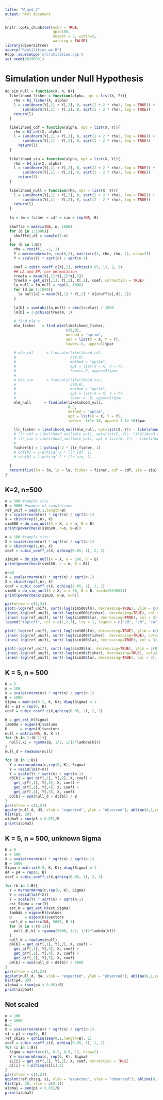 ```yaml
---
title: "W_and_V"
output: html_document
---
```


```r
knitr::opts_chunk$set(echo = TRUE,
                      dpi=100,
                      height = 3, width=3,
                      warning = FALSE)
library(diversitree)
source("R/utilities_wv.R")
Rcpp::sourceCpp('src/utilities.cpp')
set.seed(20190531)
```

# Simulation under Null Hypothesis
```r
do_sim_null = function(X, n, B){
  likelihood_fisher = function(alpha, opt = list(X, Y)){
    rho = h1_fisher(X, alpha)
    l = sum(dnorm(Y[,1] + Y[,2], 0, sqrt(2 + 2 * rho), log = TRUE)) +
        sum(dnorm(Y[,1] - Y[,2], 0, sqrt(2 - 2 * rho), log = TRUE))
    return(l)
  }

  likelihood_cdf = function(alpha, opt = list(X, Y)){
    rho = h3_cdf(X, alpha)
    l = sum(dnorm(Y[,1] + Y[,2], 0, sqrt(2 + 2 * rho), log = TRUE)) +
        sum(dnorm(Y[,1] - Y[,2], 0, sqrt(2 - 2 * rho), log = TRUE))
      return(l)
  }
  
  likelihood_sin = function(alpha, opt = list(X, Y)){
    rho = h4_sin(X, alpha)
    l = sum(dnorm(Y[,1] + Y[,2], 0, sqrt(2 + 2 * rho), log = TRUE)) +
        sum(dnorm(Y[,1] - Y[,2], 0, sqrt(2 - 2 * rho), log = TRUE))
      return(l)
  }
  
  likelihood_null = function(rho, opt = list(X, Y)){
    l = sum(dnorm(Y[,1] + Y[,2], 0, sqrt(2 + 2 * rho), log = TRUE)) +
        sum(dnorm(Y[,1] - Y[,2], 0, sqrt(2 - 2 * rho), log = TRUE))
    return(l)
  }
  
  la = lm = fisher = cdf = sin = rep(NA, B)
  
  shuffle = matrix(NA, n, 1000)
  for (d in 1:1000){
    shuffle[,d] = sample(1:n)
  }
  for (b in 1:B){
    rho = runif(1, -1, 1)
    Y = mvrnormArma(n, rep(0,2), matrix(c(1, rho, rho, 1), nrow=2))
    Y = scale(Y) * sqrt(n) / sqrt(n-1)

    coef = cubic_coeff_c(X[,2], pchisq(0.05, 1), 2, 2)
    ## LA and BP: use permutation
    truela = mean(Y[,1]*Y[,2]*X[,2])
    truelm = get_q(Y[,1], Y[,2], X[,2], coef, correction = TRUE)
    la_null = lm_null = rep(0, 1000)
    for (d in 1:1000){
      la_null[d] = mean(Y[,1] * Y[,2] * X[shuffle[,d], 2])
    }
    
    la[b] = sum(abs(la_null) > abs(truela)) / 1000
    lm[b] = 1-pchisq(truelm, 1)
    
    # find mle's
    mle_fisher   = find.mle(likelihood_fisher,
                            c(0,0),
                            method = "optim",
                            opt = list(X = X, Y = Y),
                            lower=-5, upper=5)$par
  
    # mle_cdf      = find.mle(likelihood_cdf,
    #                         c(0,0),
    #                         method = "optim",
    #                         opt = list(X = X, Y = Y),
    #                         lower=-5, upper=5)$par
    # 
    # mle_sin      = find.mle(likelihood_sin,
    #                         c(0,0),
    #                         method = "optim",
    #                         opt = list(X = X, Y = Y),
    #                         lower = -5, upper=5)$par
    mle_null      = find.mle(likelihood_null,
                             0.5,
                             method = "optim",
                             opt = list(X = X, Y = Y),
                             lower= -1+1e-10, upper= 1-1e-10)$par
  
    llr_fisher = likelihood_null(mle_null, opt=list(X, Y)) - likelihood_fisher(mle_fisher, opt=list(X, Y))
    # llr_cdf = likelihood_null(mle_null, opt=list(X, Y))- likelihood_cdf(mle_cdf, opt=list(X, Y))
    # llr_sin = likelihood_null(mle_null, opt = list(X, Y)) - likelihood_sin(mle_sin, opt = list(X, Y))
    # 
    fisher[b] = 1-pchisq(-2 * llr_fisher, 1)
    # cdf[b] = 1-pchisq(-2 * llr_cdf, 1)
    # sin[b] = 1-pchisq(-2 * llr_sin, 1)
  
  }
  return(list(lm = lm, la = la, fisher = fisher, cdf = cdf, sin = sin))
}
```

## K=2, n=500

```r
n = 500 #sample size
B = 5000 #number of simulations
ref_unif = seq(0,1,length=B)
X = scale(rnorm(n)) * sqrt(n) / sqrt(n-1)
X = cbind(rep(1,n), X)
sim500 = do_sim_null(X = X, n = n, B = B)
print(powercheck(sim500, n=n, B=B))
```

```r
n = 100 #sample size
X = scale(rnorm(n)) * sqrt(n) / sqrt(n-1)
X = cbind(rep(1,n), X)
coef = cubic_coeff_c(X, qchisq(0.05, 1), 2, 2)

sim100 = do_sim_null(X = X, n = 100, B = B)
print(powercheck(sim100, n = n, B = B))
```


```r
n=30
X = scale(rnorm(n)) * sqrt(n) / sqrt(n-1)
X = cbind(rep(1,n), X)
coef = cubic_coeff_c(X, qchisq(0.05, 1), 2, 2)
sim30 = do_sim_null(X = X, n = 30, B = B, seed=20190531)
print(powercheck(sim30, B=B, n=n))
```

```r
par(mfrow = c(1,3))
plot(-log(ref_unif), sort(-log(sim500$lm), decreasing=TRUE), ylim = c(0,6), xlim = c(0,6), ylab = "observed", xlab = "expected", main = "n=500", type = 'l')
lines(-log(ref_unif), sort(-log(sim500$fisher), decreasing=TRUE), col = 2)
lines(-log(ref_unif), sort(-log(sim500$la), decreasing=TRUE), col = 3); abline(0,1,lty = 2)
legend("topleft", col = c(1,2,3), lty = 1, legend = c("LM", "LR", "LA"))

plot(-log(ref_unif), sort(-log(sim100$lm), decreasing=TRUE), ylim = c(0,6), xlim = c(0,6), ylab = "observed", xlab = "expected", type = 'l', main = "n=100")
lines(-log(ref_unif), sort(-log(sim100$fisher), decreasing=TRUE), col=2)
lines(-log(ref_unif), sort(-log(sim100$la), decreasing=TRUE), col = 3); abline(0,1,lty = 2)

plot(-log(ref_unif), sort(-log(sim30$lm), decreasing=TRUE), ylim = c(0,6), xlim = c(0,6), ylab = "observed", xlab = "expected", type = 'l', main = "n=30")
lines(-log(ref_unif), sort(-log(sim30$fisher), decreasing=TRUE), col=2)
lines(-log(ref_unif), sort(-log(sim30$la), decreasing=TRUE), col = 3); abline(0,1,lty = 2)
```






## K = 5, n = 500

```r
K = 5
n = 100
X = scale(rnorm(n)) * sqrt(n) / sqrt(n-1)
B = 5000
Sigma = matrix(0.2, K, K); diag(Sigma) = 1
d3 = p3 = rep(0, B)
coef = cubic_coeff_c(X,qchisq(0.05, 1), 2, 2)

H = get_est_H(Sigma)
lambda = eigen(H)$values
U      = eigen(H)$vectors
null = matrix(NA, B, K-1)
for (k in 1:(K-1)){
  null[,k] = rgamma(B, 1/2, 1/(2*lambda[k]))
}
null_d = rowSums(null)

for (b in 1:B){
  Y = mvrnormArma(n,rep(0, K), Sigma)
  Y = resid(lm(Y~X))
  Y = scale(Y) * sqrt(n) / sqrt(n-1)
  d3[b] = get_q(Y[,1], Y[,2], X, coef) +
    get_q(Y[,1], Y[,3], X, coef) +
    get_q(Y[,1], Y[,4], X, coef) +
    get_q(Y[,1], Y[,5], X, coef)
  p3[b] = sum(null_d > d3[b]) / B
}
par(mfrow = c(1,2))
qqplot(null_d, d3, xlab = "expected", ylab = "observed"); abline(0,1,col = 'red')
hist(p3, 20)
alpha3 = sum(p3 < 0.05)/B
print(alpha3)
```

## K = 5, n = 500, unknown Sigma

```r
K = 5
n = 500
X = scale(rnorm(n)) * sqrt(n) / sqrt(n-1)
B = 5000
Sigma = matrix(0.5, K, K); diag(Sigma) = 1
d4 = p4 = rep(0, B)
coef = cubic_coeff_c(X,qchisq(0.95, 1), 2, 2)

for (b in 1:B){
  Y = mvrnormArma(n,rep(0, K), Sigma)
  Y = resid(lm(Y~X))
  Y = scale(Y) * sqrt(n) / sqrt(n-1)
  est_Sigma = cor(Y)
  est_H = get_est_H(est_Sigma)
  lambda = eigen(H)$values
  U      = eigen(H)$vectors
  null_d = matrix(NA, 5000, K-1)
  for (k in 1:(K-1)){
    null_d[,k] = rgamma(5000, 1/2, 1/(2*lambda[k]))
  }
  null_d = rowSums(null)
  d4[b] = get_q(Y[,1], Y[,2], X, coef) +
    get_q(Y[,1], Y[,3], X, coef) +
    get_q(Y[,1], Y[,4], X, coef) +
    get_q(Y[,1], Y[,5], X, coef)
  p4[b] = sum(null_d > d4[b]) / 5000
}
par(mfrow = c(1,2))
qqplot(null_d, d4, xlab = "expected", ylab = "observed"); abline(0,1,col = 'red')
hist(p4, 20)
alpha4 = (sum(p4 < 0.05)/B)
print(alpha4)
```


## Not scaled

```r
n = 100
B = 1000
K=2
X = scale(rnorm(n)) * sqrt(n) / sqrt(n-1)
s1 = p1 = rep(0, B)
ref_chisq = qchisq(seq(0,1,length=B), 1)
coef = cubic_coeff_c(X, qchisq(0.05, 1), 2, 2)
for (i in 1:B){
  Sigma = matrix(c(3, 0.5, 0.5, 1), nrow=2)
  Y = mvrnormArma(n, rep(0, K), Sigma)
  s1[i] = get_q(Y[,1], Y[,2], X, coef, correction = TRUE)
  p1[i] = 1-pchisq(s1[i],1)
}
par(mfrow = c(1,2))
qqplot(ref_chisq, s1, xlab = "expected", ylab = "observed"); abline(0,1,col = 'red')
hist(p1, 20, xlim = c(0,1))
alpha1 = sum(p1 < 0.05)/B
print(alpha1)
```
